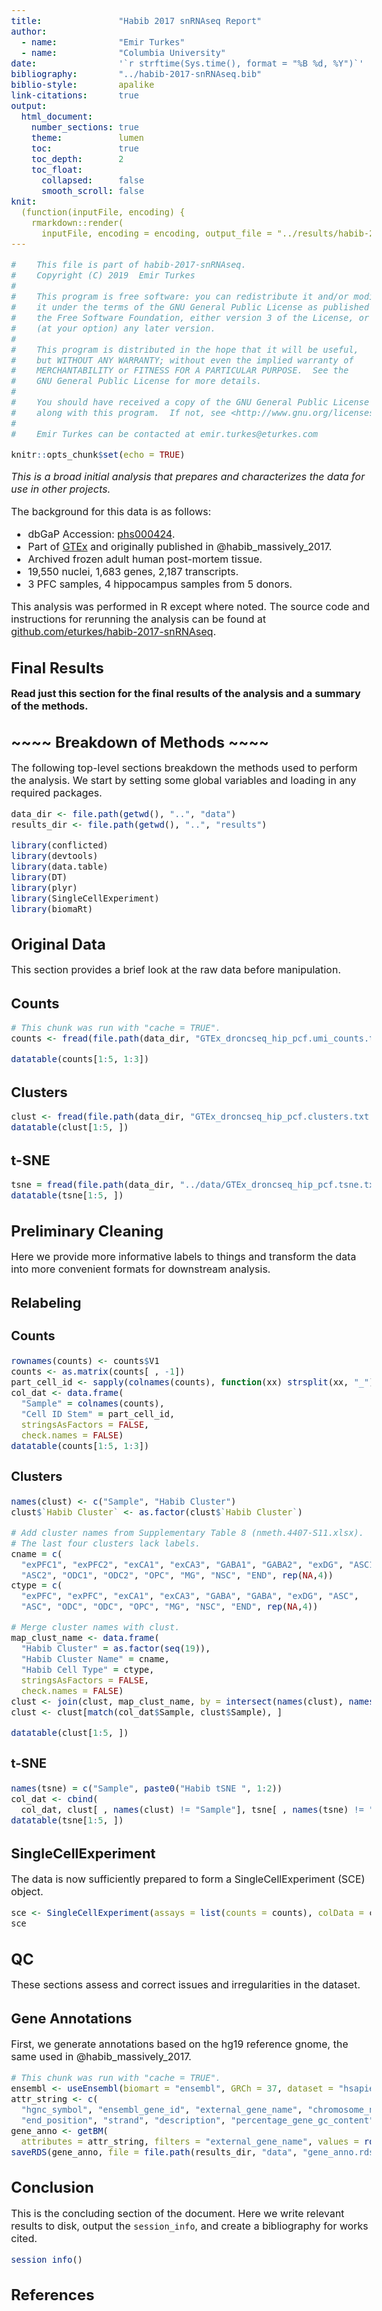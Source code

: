 ```yaml
---
title:               "Habib 2017 snRNAseq Report"
author:
  - name:            "Emir Turkes"
  - name:            "Columbia University"
date:                '`r strftime(Sys.time(), format = "%B %d, %Y")`'
bibliography:        "../habib-2017-snRNAseq.bib"
biblio-style:        apalike
link-citations:      true
output:
  html_document:
    number_sections: true
    theme:           lumen
    toc:             true
    toc_depth:       2
    toc_float:
      collapsed:     false
      smooth_scroll: false
knit:
  (function(inputFile, encoding) {
    rmarkdown::render(
      inputFile, encoding = encoding, output_file = "../results/habib-2017-snRNAseq-report.html")})
---
```


```r
#    This file is part of habib-2017-snRNAseq.
#    Copyright (C) 2019  Emir Turkes
#
#    This program is free software: you can redistribute it and/or modify
#    it under the terms of the GNU General Public License as published by
#    the Free Software Foundation, either version 3 of the License, or
#    (at your option) any later version.
#
#    This program is distributed in the hope that it will be useful,
#    but WITHOUT ANY WARRANTY; without even the implied warranty of
#    MERCHANTABILITY or FITNESS FOR A PARTICULAR PURPOSE.  See the
#    GNU General Public License for more details.
#
#    You should have received a copy of the GNU General Public License
#    along with this program.  If not, see <http://www.gnu.org/licenses/>.
#
#    Emir Turkes can be contacted at emir.turkes@eturkes.com

knitr::opts_chunk$set(echo = TRUE)
```

<style type="text/css">
body {font-size: 16px;}
h1.title {font-size: 35px;}
h1 {font-size: 24px;}
h2 {font-size: 22px;}
h3 {font-size: 20px;}
.toc-content {padding-left: 0px; padding-right: 0px;}
div.tocify {width: 100%;}
.tocify-subheader .tocify-item {font-size: 0.95em; padding-left: 25px; text-indent: 0;}
div.main-container {max-width: none; width: 100%;}
</style>

*This is a broad initial analysis that prepares and characterizes the data for use in other projects.*

The background for this data is as follows:

- dbGaP Accession: [phs000424](https://www.ncbi.nlm.nih.gov/projects/gap/cgi-bin/study.cgi?study_id=phs000424.v7.p2).
- Part of [GTEx](https://gtexportal.org/home/) and originally published in @habib_massively_2017.
- Archived frozen adult human post-mortem tissue.
- 19,550 nuclei, 1,683 genes, 2,187 transcripts.
- 3 PFC samples, 4 hippocampus samples from 5 donors.

This analysis was performed in R except where noted.
The source code and instructions for rerunning the analysis can be found at [github.com/eturkes/habib-2017-snRNAseq](https://github.com/eturkes/habib-2017-snRNAseq).

# Final Results

**Read just this section for the final results of the analysis and a summary of the methods.**

# ~~~~ Breakdown of Methods ~~~~ {-}

The following top-level sections breakdown the methods used to perform the analysis.
We start by setting some global variables and loading in any required packages.

```r
data_dir <- file.path(getwd(), "..", "data")
results_dir <- file.path(getwd(), "..", "results")
```

```r
library(conflicted)
library(devtools)
library(data.table)
library(DT)
library(plyr)
library(SingleCellExperiment)
library(biomaRt)
```

# Original Data {.tabset}

This section provides a brief look at the raw data before manipulation.

## Counts

```r
# This chunk was run with "cache = TRUE".
counts <- fread(file.path(data_dir, "GTEx_droncseq_hip_pcf.umi_counts.txt.gz"), data.table = FALSE)
```

```r
datatable(counts[1:5, 1:3])
```

## Clusters

```r
clust <- fread(file.path(data_dir, "GTEx_droncseq_hip_pcf.clusters.txt.gz"), data.table = FALSE)
datatable(clust[1:5, ])
```

## t-SNE

```r
tsne = fread(file.path(data_dir, "../data/GTEx_droncseq_hip_pcf.tsne.txt.gz"), data.table = FALSE)
datatable(tsne[1:5, ])
```

# Preliminary Cleaning

Here we provide more informative labels to things and transform the data into more convenient formats for downstream analysis.

## Relabeling {.tabset}

### Counts

```r
rownames(counts) <- counts$V1
counts <- as.matrix(counts[ , -1])
part_cell_id <- sapply(colnames(counts), function(xx) strsplit(xx, "_")[[1]][1], USE.NAMES = FALSE)
col_dat <- data.frame(
  "Sample" = colnames(counts),
  "Cell ID Stem" = part_cell_id,
  stringsAsFactors = FALSE,
  check.names = FALSE)
datatable(counts[1:5, 1:3])
```

### Clusters

```r
names(clust) <- c("Sample", "Habib Cluster")
clust$`Habib Cluster` <- as.factor(clust$`Habib Cluster`)

# Add cluster names from Supplementary Table 8 (nmeth.4407-S11.xlsx).
# The last four clusters lack labels.
cname = c(
  "exPFC1", "exPFC2", "exCA1", "exCA3", "GABA1", "GABA2", "exDG", "ASC1",
  "ASC2", "ODC1", "ODC2", "OPC", "MG", "NSC", "END", rep(NA,4))
ctype = c(
  "exPFC", "exPFC", "exCA1", "exCA3", "GABA", "GABA", "exDG", "ASC",
  "ASC", "ODC", "ODC", "OPC", "MG", "NSC", "END", rep(NA,4))

# Merge cluster names with clust.
map_clust_name <- data.frame(
  "Habib Cluster" = as.factor(seq(19)),
  "Habib Cluster Name" = cname,
  "Habib Cell Type" = ctype,
  stringsAsFactors = FALSE,
  check.names = FALSE)
clust <- join(clust, map_clust_name, by = intersect(names(clust), names(map_clust_name)))
clust <- clust[match(col_dat$Sample, clust$Sample), ]

datatable(clust[1:5, ])
```

### t-SNE

```r
names(tsne) = c("Sample", paste0("Habib tSNE ", 1:2))
col_dat <- cbind(
  col_dat, clust[ , names(clust) != "Sample"], tsne[ , names(tsne) != "Sample"])
datatable(tsne[1:5, ])
```

## SingleCellExperiment

The data is now sufficiently prepared to form a SingleCellExperiment (SCE) object.

```r
sce <- SingleCellExperiment(assays = list(counts = counts), colData = col_dat)
sce
```

# QC

These sections assess and correct issues and irregularities in the dataset.

## Gene Annotations

First, we generate annotations based on the hg19 reference gnome, the same used in @habib_massively_2017.

```r
# This chunk was run with "cache = TRUE".
ensembl <- useEnsembl(biomart = "ensembl", GRCh = 37, dataset = "hsapiens_gene_ensembl")
attr_string <- c(
  "hgnc_symbol", "ensembl_gene_id", "external_gene_name", "chromosome_name", "start_position",
  "end_position", "strand", "description", "percentage_gene_gc_content", "gene_biotype")
gene_anno <- getBM(
  attributes = attr_string, filters = "external_gene_name", values = rownames(sce), mart = ensembl)
saveRDS(gene_anno, file = file.path(results_dir, "data", "gene_anno.rds"))
```

# Conclusion

This is the concluding section of the document.
Here we write relevant results to disk, output the `session_info`, and create a bibliography for works cited.

```r
session_info()
```

# References
